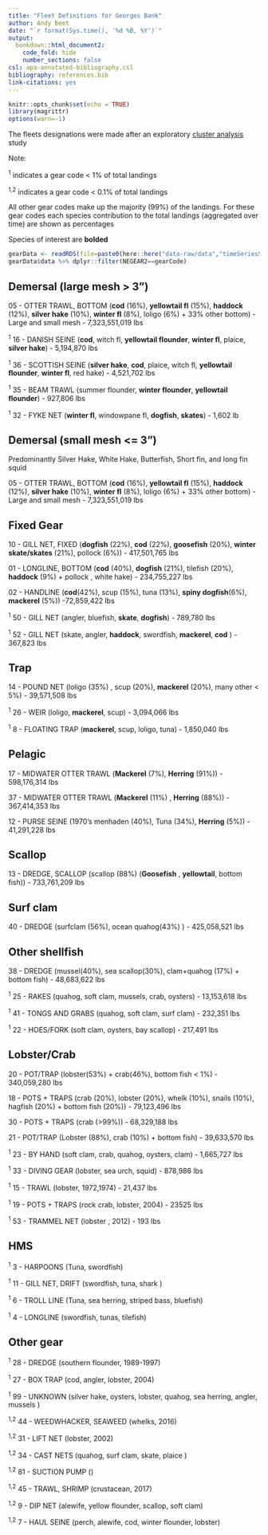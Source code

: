```yaml
---
title: "Fleet Definitions for Georges Bank"
author: Andy Beet
date: "`r format(Sys.time(), '%d %B, %Y')`"
output:
  bookdown::html_document2:
    code_fold: hide
    number_sections: false
csl: apa-annotated-bibliography.csl
bibliography: references.bib
link-citations: yes
---
```


```r
knitr::opts_chunk$set(echo = TRUE)
library(magrittr)
options(warn=-1)
```

The fleets designations were made after an exploratory [cluster analysis](https://noaa-edab.github.io/ms-keyrun/GBFleetDefinitions.html) study


Note:

<sup>1</sup> indicates a gear code < 1% of total landings

<sup>1,2</sup> indicates a gear code < 0.1% of total landings 

All other gear codes make up the majority (99%) of the landings. For these gear codes each species contribution to the total landings (aggregated over time) are shown as percentages

Species of interest are **bolded**

```r
gearData <- readRDS(file=paste0(here::here("data-raw/data","timeSeriesSpeciesByGear.rds")))
gearData$data %>% dplyr::filter(NEGEAR2==gearCode)

```



## Demersal (large mesh > 3")

05 - OTTER TRAWL, BOTTOM (**cod** (16%), **yellowtail fl** (15%), **haddock** (12%), **silver hake** (10%), **winter fl** (8%), loligo (6%) + 33% other bottom) - Large and small mesh - 7,323,551,019 lbs

<sup>1</sup> 16 - DANISH SEINE (**cod**, witch fl, **yellowtail flounder**, **winter fl**, plaice, **silver hake**) - 5,194,870 lbs 

<sup>1</sup> 36 - SCOTTISH SEINE (**silver hake**, **cod**, plaice, witch fl, **yellowtail flounder**, **winter fl**, red hake) - 4,521,702 lbs

<sup>1</sup> 35 - BEAM TRAWL (summer flounder, **winter flounder**, **yellowtail flounder**) - 927,806 lbs

<sup>1</sup>  32 - FYKE NET (**winter fl**, windowpane fl, **dogfish**, **skates**) - 1,602 lb

## Demersal (small mesh <= 3")

Predominantly Silver Hake, White Hake, Butterfish, Short fin, and long fin squid

05 - OTTER TRAWL, BOTTOM (**cod** (16%), **yellowtail fl** (15%), **haddock** (12%), **silver hake** (10%), **winter fl** (8%), loligo (6%) + 33% other bottom) - Large and small mesh - 7,323,551,019 lbs


## Fixed Gear

10 - GILL NET, FIXED (**dogfish** (22%), **cod** (22%), **goosefish** (20%), **winter skate/skates** (21%), pollock (6%)) - 417,501,765 lbs

01 - LONGLINE, BOTTOM (**cod** (40%), **dogfish** (21%), tilefish (20%), **haddock** (9%) + pollock , white hake) - 234,755,227 lbs

02 - HANDLINE (**cod**(42%), scup (15%), tuna (13%), **spiny dogfish**(6%), **mackerel** (5%)) -72,859,422 lbs

<sup>1</sup>  50 - GILL NET (angler, bluefish, **skate**, **dogfish**) - 789,780 lbs

<sup>1</sup>  52 - GILL NET (skate, angler, **haddock**, swordfish, **mackerel**, **cod** ) - 367,823 lbs



## Trap

14 - POUND NET (loligo (35%) , scup (20%), **mackerel** (20%), many other < 5%) - 39,571,508 lbs

<sup>1</sup>  26 - WEIR (loligo, **mackerel**, scup) - 3,094,066 lbs

<sup>1</sup> 8 - FLOATING TRAP (**mackerel**, scup, loligo, tuna) - 1,850,040 lbs 



## Pelagic


17 - MIDWATER OTTER TRAWL (**Mackerel** (7%), **Herring** (91%)) -  598,176,314 lbs

37 - MIDWATER OTTER TRAWL (**Mackerel** (11%) , **Herring** (88%)) - 367,414,353 lbs

12 - PURSE SEINE (1970's menhaden (40%), Tuna (34%), **Herring** (5%)) - 41,291,228 lbs


## Scallop

13 - DREDGE, SCALLOP (scallop (88%) (**Goosefish** , **yellowtail**, bottom fish)) - 733,761,209 lbs

## Surf clam

40 - DREDGE (surfclam (56%), ocean quahog(43%) ) - 425,058,521 lbs

## Other shellfish

38 - DREDGE (mussel(40%), sea scallop(30%), clam+quahog (17%) + bottom fish) - 48,683,622 lbs

<sup>1</sup> 25 - RAKES (quahog, soft clam, mussels, crab, oysters) - 13,153,618 lbs

<sup>1</sup> 41 - TONGS AND GRABS (quahog, soft clam, surf clam) - 232,351 lbs

<sup>1</sup> 22 - HOES/FORK (soft clam, oysters, bay scallop) - 217,491 lbs



## Lobster/Crab

20 - POT/TRAP (lobster(53%) + crab(46%), bottom fish < 1%) - 340,059,280 lbs

18 - POTS + TRAPS (crab (20%), lobster (20%), whelk (10%), snails (10%), hagfish (20%) + bottom fish (20%)) - 79,123,496 lbs

30 - POTS + TRAPS (crab (>99%)) - 68,329,188 lbs

21 - POT/TRAP (Lobster (88%), crab (10%) + bottom fish) - 39,633,570 lbs

<sup>1</sup> 23 - BY HAND (soft clam, crab, quahog, oysters, clam) - 1,665,727 lbs

<sup>1</sup> 33 - DIVING GEAR (lobster, sea urch, squid) - 878,986 lbs

<sup>1</sup> 15 - TRAWL (lobster, 1972,1974) - 21,437 lbs

<sup>1</sup> 19 - POTS + TRAPS (rock crab, lobster, 2004) - 23525 lbs

<sup>1</sup> 53 - TRAMMEL NET (lobster , 2012) - 193 lbs

## HMS 

<sup>1</sup> 3 - HARPOONS (Tuna, swordfish)

<sup>1</sup>  11 - GILL NET, DRIFT (swordfish, tuna, shark )

<sup>1</sup>  6 - TROLL LINE (Tuna, sea herring, striped bass, bluefish)

<sup>1</sup>  4 - LONGLINE (swordfish, tunas, tilefish)

## Other gear

<sup>1</sup> 28 - DREDGE (southern flounder, 1989-1997)

<sup>1</sup> 27 - BOX TRAP (cod, angler, lobster, 2004)

<sup>1</sup> 99 - UNKNOWN (silver hake, oysters, lobster, quahog, sea herring, angler, mussels )

<sup>1,2</sup> 44 - WEEDWHACKER, SEAWEED (whelks, 2016)

<sup>1,2</sup> 31 - LIFT NET (lobster, 2002)

<sup>1,2</sup> 34 - CAST NETS (quahog, surf clam, skate, plaice )

<sup>1,2</sup> 81 - SUCTION PUMP ()

<sup>1,2</sup> 45 - TRAWL, SHRIMP  (crustacean,  2017)

<sup>1,2</sup> 9 - DIP NET (alewife, yellow flounder, scallop, soft clam)

<sup>1,2</sup> 7 - HAUL SEINE (perch, alewife, cod, winter flounder, lobster)


